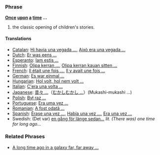 ===Phrase===
'''[[Once]] [[upon]] [[a]] [[time]] ...'''

# the classic opening of children's stories.

====Translations====
*[[Catalan]]: [[Hi havia una vegada ...]], [[Això era una vegada ...]]
*[[Dutch]]: [[Er was eens ...]]
*[[Esperanto]]: [[Iam estis ...]]
*[[Finnish]]: [[Olipa kerran ...]], [[Olipa kerran kauan sitten ...]]
*[[French]]: [[Il était une fois ...]], [[Il y avait une fois ...]]
*[[German]]: [[Es war einmal ...]]
*[[Hungarian]]: [[Hol volt, hol nem volt ...]]
*[[Italian]]: [[C'era una volta ...]]
*[[Japanese]]: [[昔々 ...]]（[[むかしむかし ...]]）(Mukashi-mukashi ...)
*[[Polish]]: [[Był raz ...]]
*[[Portuguese]]: [[Era uma vez ...]]
*[[Romanian]]: [[A fost odată ...]]
*[[Spanish]]: [[Érase una vez ...]], [[Había una vez ...]], [[Era una vez ...]]
*Swedish: (Det var) [[en gång för länge sedan...]] ''lit. (There was) one time for long ago...''


===Related Phrases===

*[[A long time ago in a galaxy far, far away ...]]